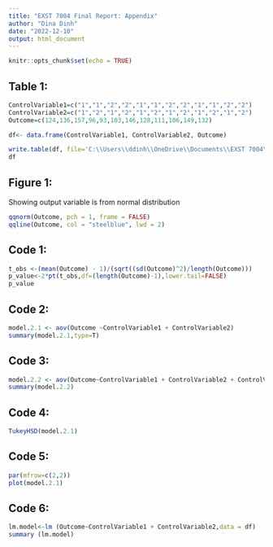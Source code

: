 ```yaml
---
title: "EXST 7004 Final Report: Appendix"
author: "Dina Dinh"
date: "2022-12-10"
output: html_document
---
```


```r
knitr::opts_chunk$set(echo = TRUE)
```

## Table 1:
```r
ControlVariable1=c("1","1","2","2","1","1","2","2","1","1","2","2")
ControlVariable2=c("1","2","1","2","1","2","1","2","1","2","1","2")
Outcome=c(124,136,157,96,93,103,146,128,111,106,149,132)

df<- data.frame(ControlVariable1, ControlVariable2, Outcome)

write.table(df, file='C:\\Users\\ddinh\\OneDrive\\Documents\\EXST 7004\\data.txt')
df
```

## Figure 1:
Showing output variable is from normal distribution
```r
qqnorm(Outcome, pch = 1, frame = FALSE)
qqline(Outcome, col = "steelblue", lwd = 2)
```

## Code 1:
```r
t_obs <-(mean(Outcome) - 1)/(sqrt((sd(Outcome)^2)/length(Outcome)))
p_value<-2*pt(t_obs,df=(length(Outcome)-1),lower.tail=FALSE)
p_value
```
## Code 2:
```r
model.2.1 <- aov(Outcome ~ControlVariable1 + ControlVariable2)
summary(model.2.1,type=T)
```
## Code 3:
```r
model.2.2 <- aov(Outcome~ControlVariable1 + ControlVariable2 + ControlVariable1*ControlVariable2)
summary(model.2.2)
```
## Code 4:
```r
TukeyHSD(model.2.1)
```
## Code 5:
```r
par(mfrow=c(2,2))
plot(model.2.1)
```
## Code 6:
```r
lm.model<-lm (Outcome~ControlVariable1 + ControlVariable2,data = df)
summary (lm.model)
```
